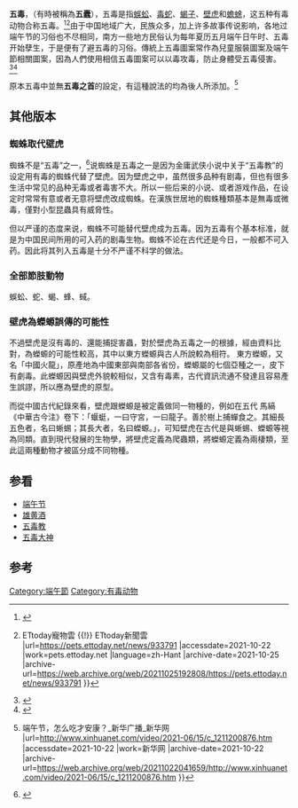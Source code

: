 {{Otheruses|subject=民間所說的五種有毒動物的合稱}}
'''五毒'''，（有時被稱為'''五蠹'''），五毒是指[[蜈蚣|蜈蚣]]、[[毒蛇|毒蛇]]、[[蝎子|蝎子]]、[[壁虎|壁虎]]和[[蟾蜍|蟾蜍]]，这五种有毒动物合称五毒。<ref>{{cite news |title=翻轉「五毒」動物負面印象 北市動物園辦特展 - 生活 |url=https://news.ltn.com.tw/news/life/breakingnews/2456710 |accessdate=2021-10-22 |work=自由時報電子報 |date=2018-06-13 |language=zh-TW |archive-date=2022-03-31 |archive-url=https://web.archive.org/web/20220331090735/https://news.ltn.com.tw/news/life/breakingnews/2456710 }}</ref><ref>{{cite news |title=五毒小動物對環境有益 北市動物園推「特展」歡慶端午節！ {{!}} ETtoday寵物雲 {{!}} ETtoday新聞雲 |url=https://pets.ettoday.net/news/933791 |accessdate=2021-10-22 |work=pets.ettoday.net |language=zh-Hant |archive-date=2021-10-25 |archive-url=https://web.archive.org/web/20211025192808/https://pets.ettoday.net/news/933791 }}</ref>由于中国地域广大，民族众多，加上许多故事传说影响，各地过端午节的习俗也不尽相同，南方一些地方民俗认为每年夏历五月端午日午时、五毒开始孽生，于是便有了避五毒的习俗。傳統上五毒圖案常作為兒童服裝圖案及端午節相關圖案，因為人們使用相信五毒圖案可以以毒攻毒，防止身體受五毒侵害。<ref>{{cite news |title=有关端午节的“真相”，你知道几个？ |url=http://ent.cnr.cn/ylzt/daunwu/minsu/20210609/t20210609_525508514.shtml |accessdate=2021-10-22 |work=央广网 |archive-date=2021-10-22 |archive-url=https://web.archive.org/web/20211022041630/http://ent.cnr.cn/ylzt/daunwu/minsu/20210609/t20210609_525508514.shtml }}</ref><ref>{{cite news |title=换个角度聊聊端午“那些事儿” |url=http://www.xinhuanet.com/2021-06/12/c_1127558097.htm |accessdate=2021-10-22 |work=新华网 |archive-date=2022-05-25 |archive-url=https://web.archive.org/web/20220525130554/http://www.xinhuanet.com/2021-06/12/c_1127558097.htm }}</ref>

原本五毒中並無'''五毒之首'''的設定，有這種說法的均為後人所添加。<ref>{{cite news |title=科普小剧场 {{!}} 端午节，怎么吃才安康？_新华广播_新华网 |url=http://www.xinhuanet.com/video/2021-06/15/c_1211200876.htm |accessdate=2021-10-22 |work=新华网 |archive-date=2021-10-22 |archive-url=https://web.archive.org/web/20211022041659/http://www.xinhuanet.com/video/2021-06/15/c_1211200876.htm }}</ref>

==其他版本==
===蜘蛛取代壁虎===
蜘蛛不是“五毒”之一，<ref>{{cite news |title=民间传说的“五毒”都有哪些动物？为什么壁虎也是五毒之一？_有毒 |url=https://www.sohu.com/a/280920366_100266597 |accessdate=2021-10-22 |work=www.sohu.com |language=en |archive-date=2021-10-25 |archive-url=https://web.archive.org/web/20211025235307/https://www.sohu.com/a/280920366_100266597 }}</ref>说蜘蛛是五毒之一是因为金庸武侠小说中关于“五毒教”的设定用有毒的蜘蛛代替了壁虎。因为壁虎之中，虽然很多品种有剧毒，但也有很多生活中常见的品种无毒或者毒害不大。所以一些后来的小说、或者游戏作品，在设定时常常有意或者无意将壁虎改成蜘蛛。在漢族世居地的蜘蛛種類基本是無毒或微毒，僅對小型昆蟲具有威脅性。

但以严谨的态度来说，蜘蛛不可能替代壁虎成为五毒。因为五毒有个基本标准，就是为中国民间所用的可入药的剧毒生物。蜘蛛不论在古代还是今日，一般都不可入药。因此将其列入五毒是十分不严谨不科学的做法。

===全部節肢動物===
蜈蚣、蛇、蝎、蜂、蜮。

===壁虎為蠑螈誤傳的可能性===
不過壁虎是沒有毒的、還能捕捉害蟲，對於壁虎為五毒之一的根據，經由資料比對，為蠑螈的可能性較高，其中以東方蠑螈與古人所說較為相符。
東方蠑螈，又名「中國火龍」，原產地為中國東部與南部各省份，蠑螈屬的七個亞種之一，皮下有劇毒。此蠑螈因與壁虎外貌較相似，又含有毒素，古代資訊流通不發達且容易產生誤謬，所以應為壁虎的原型。

而從中國古代紀錄來看，壁虎跟蠑螈是被定義做同一物種的，例如在五代 馬縞 《中華古今注》卷下：「蝘蜓，一曰守宮，一曰龍子。善於樹上捕蟬食之。其細長五色者，名曰蜥蜴；其長大者，名曰蠑螈。」，可知壁虎在古代是與蜥蜴、蠑螈等視為同類。直到現代發展的生物學，將壁虎定義為爬蟲類，將蠑螈定義為兩棲類，至此這兩種動物才被區分成不同物種。

==参看==
*[[端午节|端午节]]
*[[雄黄酒|雄黄酒]]
*[[五毒教|五毒教]]
*[[五毒大神|五毒大神]]

==参考==
{{reflist}}
[[Category:端午節|Category:端午節]]
[[Category:有毒动物|Category:有毒动物]]